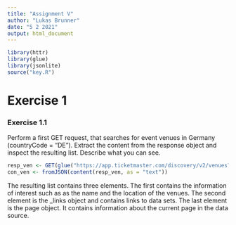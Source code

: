 ```yaml
---
title: "Assignment V"
author: "Lukas Brunner"
date: "5 2 2021"
output: html_document
---
```


```r
library(httr)
library(glue)
library(jsonlite)
source("key.R")
```

# Exercise 1
### Exercise 1.1
Perform a first GET request, that searches for event venues in Germany (countryCode = "DE"). Extract
the content from the response object and inspect the resulting list. Describe what you can see.

```r

resp_ven <- GET(glue("https://app.ticketmaster.com/discovery/v2/venues?apikey={key}&locale=*&countryCode=DE"))
con_ven <- fromJSON(content(resp_ven, as = "text"))
```
The resulting list contains three elements. The first contains the information of interest such as as the name and the location of the venues. The second element is the _links object and contains links to data sets. The last element is the page object. It contains information about the current page in the data source. 

